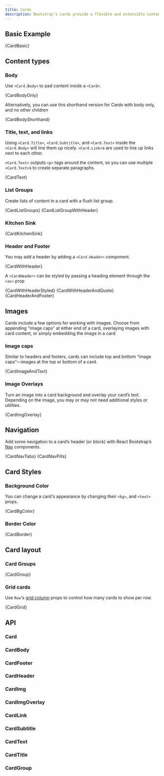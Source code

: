 ```yaml
---
title: Cards
description: Bootstrap’s cards provide a flexible and extensible content container with multiple variants and options.
---
```



## Basic Example

<CodeBlock language="jsx" live>
  {CardBasic}
</CodeBlock>

## Content types

### Body

Use `<Card.Body>` to pad content inside a `<Card>`.

<CodeBlock language="jsx" live>
  {CardBodyOnly}
</CodeBlock>

Alternatively, you can use this shorthand version for Cards with body
only, and no other children

<CodeBlock language="jsx" live>
  {CardBodyShorthand}
</CodeBlock>

### Title, text, and links

Using `<Card.Title>`, `<Card.Subtitle>`, and
`<Card.Text>` inside the `<Card.Body>` will line them up nicely.
`<Card.Link>`s are used to line up links next to each other.

`<Card.Text>` outputs `<p>` tags around the content, so you can
use multiple `<Card.Text>`s to create separate paragraphs.

<CodeBlock language="jsx" live>
  {CardText}
</CodeBlock>

### List Groups

Create lists of content in a card with a flush list group.

<CodeBlock language="jsx" live>
  {CardListGroups}
</CodeBlock>
<CodeBlock language="jsx" live>
  {CardListGroupWithHeader}
</CodeBlock>

### Kitchen Sink

<CodeBlock language="jsx" live>
  {CardKitchenSink}
</CodeBlock>

### Header and Footer

You may add a header by adding a `<Card.Header>` component.

<CodeBlock language="jsx" live>
  {CardWithHeader}
</CodeBlock>

A `<CardHeader>` can be styled by passing a heading element
through the `<as>` prop

<CodeBlock language="jsx" live>
  {CardWithHeaderStyled}
</CodeBlock>
<CodeBlock language="jsx" live>
  {CardWithHeaderAndQuote}
</CodeBlock>
<CodeBlock language="jsx" live>
  {CardHeaderAndFooter}
</CodeBlock>

## Images

Cards include a few options for working with images. Choose from
appending “image caps” at either end of a card, overlaying images with
card content, or simply embedding the image in a card.

### Image caps

Similar to headers and footers, cards can include top and bottom “image
caps”—images at the top or bottom of a card.

<CodeBlock language="jsx" live>
  {CardImageAndText}
</CodeBlock>

### Image Overlays

Turn an image into a card background and overlay your card’s text.
Depending on the image, you may or may not need additional styles or
utilities.

<CodeBlock language="jsx" live>
  {CardImgOverlay}
</CodeBlock>

## Navigation

Add some navigation to a card’s header (or block) with React Bootstrap’s
[Nav](../navs) components.

<CodeBlock language="jsx" live>
  {CardNavTabs}
</CodeBlock>

<CodeBlock language="jsx" live>
  {CardNavPills}
</CodeBlock>

## Card Styles

### Background Color

You can change a card's appearance by changing their `<bg>`, and `<text>` props.

<CodeBlock language="jsx" live>
  {CardBgColor}
</CodeBlock>

### Border Color

<CodeBlock language="jsx" live>
  {CardBorder}
</CodeBlock>

## Card layout

### Card Groups

<CodeBlock language="jsx" live>
  {CardGroup}
</CodeBlock>

### Grid cards

Use `Row`'s [grid column](/layout/grid/#row-layout-col-sizing) props to control how many cards to show per row.

<CodeBlock language="jsx" live>
  {CardGrid}
</CodeBlock>

## API

### Card

<PropsTable name="Card" />

### CardBody

<PropsTable name="CardBody" />

### CardFooter

<PropsTable name="CardFooter" />

### CardHeader

<PropsTable name="CardHeader" />

### CardImg

<PropsTable name="CardImg" />

### CardImgOverlay

<PropsTable name="CardImgOverlay" />

### CardLink

<PropsTable name="CardLink" />

### CardSubtitle

<PropsTable name="CardSubtitle" />

### CardText

<PropsTable name="CardText" />

### CardTitle

<PropsTable name="CardTitle" />

### CardGroup

<PropsTable name="CardGroup" />
